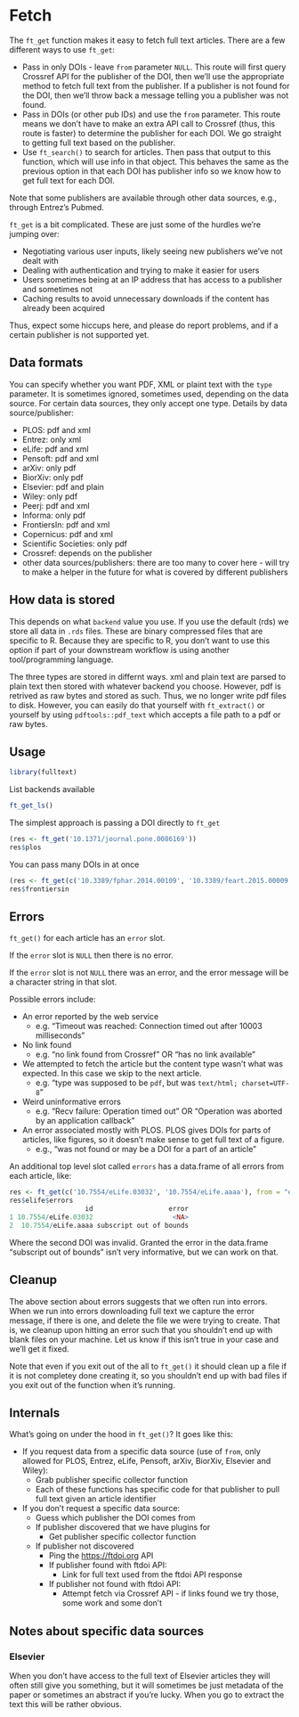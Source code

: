 # Fetch {#fetch}

The `ft_get` function makes it easy to fetch full text articles. There are a few different ways to use `ft_get`:

* Pass in only DOIs - leave `from` parameter `NULL`. This route will first query Crossref API for the publisher of the DOI, then we'll use the appropriate method to fetch full text from the publisher. If a publisher is not found for the DOI, then we'll throw back a message telling you a publisher was not found.
* Pass in DOIs (or other pub IDs) and use the `from` parameter. This route means we don't have to make an extra API call to Crossref (thus, this route is faster) to determine the publisher for each DOI. We go straight to getting full text based on the publisher. 
* Use `ft_search()` to search for articles. Then pass that output to this function, which will use info in that object. This behaves the same as the previous option in that each DOI has publisher info so we know how to get full text for each DOI.

Note that some publishers are available through other data sources, e.g., through Entrez's Pubmed.

`ft_get` is a bit complicated. These are just some of the hurdles we're jumping over:

* Negotiating various user inputs, likely seeing new publishers we've not dealt with
* Dealing with authentication and trying to make it easier for users
* Users sometimes being at an IP address that has access to a publisher and sometimes not
* Caching results to avoid unnecessary downloads if the content has already been acquired

Thus, expect some hiccups here, and please do report problems, and if a certain publisher is not supported yet. 

## Data formats {#fetch-data-formats}

You can specify whether you want PDF, XML or plaint text with the `type` parameter. It is sometimes ignored, sometimes used, depending on the data source. For certain data sources, they only accept one type. Details by data source/publisher:

- PLOS: pdf and xml
- Entrez: only xml
- eLife: pdf and xml
- Pensoft: pdf and xml
- arXiv: only pdf
- BiorXiv: only pdf
- Elsevier: pdf and plain
- Wiley: only pdf
- Peerj: pdf and xml
- Informa: only pdf
- FrontiersIn: pdf and xml
- Copernicus: pdf and xml
- Scientific Societies: only pdf
- Crossref: depends on the publisher
- other data sources/publishers: there are too many to cover here - will try to make a helper in the future for what is covered by different publishers

## How data is stored  {#how-data-is-stored}

This depends on what `backend` value you use. If you use the default (rds) we store all data in `.rds` files. These are binary compressed files that are specific to R. Because they are specific to R, you don't want to use this option if part of your downstream workflow is using another tool/programming language. 

The three types are stored in differnt ways. xml and plain text are parsed to plain text then stored with whatever backend you choose. However, pdf is retrived as raw bytes and stored as such. Thus, we no longer write pdf files to disk. However, you can easily do that yourself with `ft_extract()` or yourself by using `pdftools::pdf_text` which accepts a file path to a pdf or raw bytes. 

## Usage {#fetch-usage}

```r
library(fulltext)
```

List backends available

```r
ft_get_ls()
```

The simplest approach is passing a DOI directly to `ft_get`

```r
(res <- ft_get('10.1371/journal.pone.0086169'))
res$plos
```

You can pass many DOIs in at once

```r
(res <- ft_get(c('10.3389/fphar.2014.00109', '10.3389/feart.2015.00009')))
res$frontiersin
```

## Errors {#fetch-errors}


`ft_get()` for each article has an `error` slot.

If the `error` slot is `NULL` then there is no error. 

If the `error` slot is not `NULL` there was an error, and the error message
will be a character string in that slot.

Possible errors include:

- An error reported by the web service
    - e.g. "Timeout was reached: Connection timed out after 10003 milliseconds"
- No link found
    - e.g. "no link found from Crossref" OR "has no link available"
- We attempted to fetch the article but the content type wasn't what was expected. In this case we skip to the next article.
    - e.g. "type was supposed to be `pdf`, but was `text/html; charset=UTF-8`"
- Weird uninformative errors 
    - e.g. "Recv failure: Operation timed out" OR "Operation was aborted by an application callback"
- An error associated mostly with PLOS. PLOS gives DOIs for parts of articles, like figures, so it doesn't make sense to get full text of a figure.
    - e.g., "was not found or may be a DOI for a part of an article"

An additional top level slot called `errors` has a data.frame of all errors
from each article, like:

```r
res <- ft_get(c('10.7554/eLife.03032', '10.7554/eLife.aaaa'), from = "elife")
res$elife$errors
                   id                   error
1 10.7554/eLife.03032                    <NA>
2  10.7554/eLife.aaaa subscript out of bounds
```

Where the second DOI was invalid. Granted the error in the data.frame "subscript out of bounds"
isn't very informative, but we can work on that.

## Cleanup {#fetch-cleanup}

The above section about errors suggests that we often run into errors. When we run into errors
downloading full text we capture the error message, if there is one, and delete the file we 
were trying to create. That is, we cleanup upon hitting an error such that you shouldn't end
up with blank files on your machine. Let us know if this isn't true in your case and we'll 
get it fixed.

Note that even if you exit out of the all to `ft_get()` it should clean up a file 
if it is not completey done creating it, so you shouldn't end up with bad files
if you exit out of the function when it's running.

## Internals {#fetch-internals}

What's going on under the hood in `ft_get()`? It goes like this:

* If you request data from a specific data source (use of `from`, only allowed for PLOS, Entrez, eLife, Pensoft, arXiv, BiorXiv, Elsevier and Wiley): 
    * Grab publisher specific collector function
    * Each of these functions has specific code for that publisher to pull full text given an article identifier
* If you don't request a specific data source:
    * Guess which publisher the DOI comes from
    * If publisher discovered that we have plugins for
        * Get publisher specific collector function
    * If publisher not discovered
        * Ping the <https://ftdoi.org> API 
        * If publisher found with ftdoi API:
            * Link for full text used from the ftdoi API response
        * If publisher not found with ftdoi API:
            * Attempt fetch via Crossref API - if links found we try those, some work and some don't

## Notes about specific data sources {#fetch-notes}

### Elsevier

When you don't have access to the full text of Elsevier articles they will
often still give you something, but it will sometimes be just metadata 
of the paper or sometimes an abstract if you're lucky. When you go to extract 
the text this will be rather obvious.
